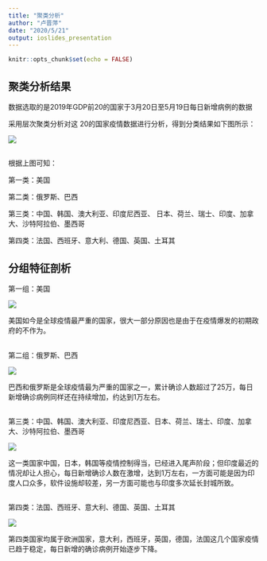 ---
title: "聚类分析"
author: "卢晋萍"
date: "2020/5/21"
output: ioslides_presentation
---

```{r setup, include=FALSE}
knitr::opts_chunk$set(echo = FALSE)
```

## 聚类分析结果
数据选取的是2019年GDP前20的国家于3月20日至5月19日每日新增病例的数据  

采用层次聚类分析对这
20的国家疫情数据进行分析，得到分类结果如下图所示：

![ ](D:/0.png) 


##

根据上图可知：

第一类：美国  

第二类：俄罗斯、巴西  

第三类：中国、韩国、澳大利亚、印度尼西亚、  日本、荷兰、瑞士、印度、加拿大、沙特阿拉伯、墨西哥  

第四类：法国、西班牙、意大利、德国、英国、土耳其


## 分组特征剖析

第一组：美国

![ ](D:/1.png) 


美国如今是全球疫情最严重的国家，很大一部分原因也是由于在疫情爆发的初期政府的不作为。


##  

第二组：俄罗斯、巴西

![ ](D:/2.png) 


巴西和俄罗斯是全球疫情最为严重的国家之一，累计确诊人数超过了25万，每日新增确诊病例同样还在持续增加，约达到1万左右。


## 

第三类：中国、韩国、澳大利亚、印度尼西亚、日本、荷兰、瑞士、印度、加拿大、沙特阿拉伯、墨西哥 

![ ](D:/3.png) 


这一类国家中国，日本，韩国等疫情控制得当，已经进入尾声阶段；但印度最近的情况却让人担心，每日新增确诊人数在激增，达到1万左右，一方面可能是因为印度人口众多，软件设施却较差，另一方面可能也与印度多次延长封城所致。


##

第四类：法国、西班牙、意大利、德国、英国、土耳其

![ ](D:/4.png) 


第四类国家均属于欧洲国家，意大利，西班牙，英国，德国，法国这几个国家疫情已趋于稳定，每日新增的确诊病例开始逐步下降。

